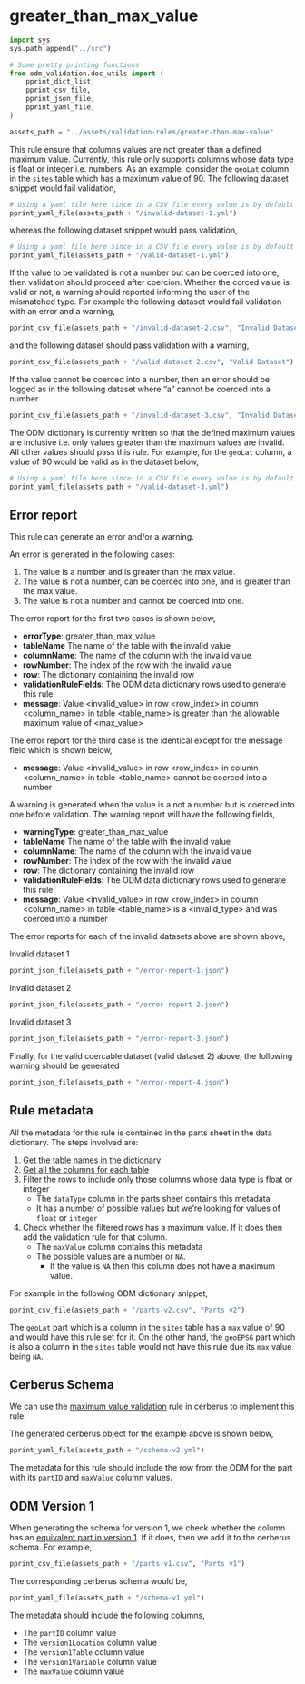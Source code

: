 # greater_than_max_value

```python
import sys
sys.path.append("../src")

# Some pretty printing functions
from odm_validation.doc_utils import (
    pprint_dict_list,
    pprint_csv_file,
    pprint_json_file,
    pprint_yaml_file,
)

assets_path = "../assets/validation-rules/greater-than-max-value"
```

This rule ensure that columns values are not greater than a defined maximum value. Currently, this rule only supports columns whose data type is float or integer i.e. numbers. As an example, consider the `geoLat` column in the `sites` table which has a maximum value of 90. The following dataset snippet would fail validation,

```python
# Using a yaml file here since in a CSV file every value is by default a string
pprint_yaml_file(assets_path + "/invalid-dataset-1.yml")
```

whereas the following dataset snippet would pass validation,

```python
# Using a yaml file here since in a CSV file every value is by default a string
pprint_yaml_file(assets_path + "/valid-dataset-1.yml")
```

If the value to be validated is not a number but can be coerced into one, then validation should proceed after coercion. Whether the corced value is valid or not, a warning should reported informing the user of the mismatched type. For example the following dataset would fail validation with an error and a warning,

```python
pprint_csv_file(assets_path + "/invalid-dataset-2.csv", "Invalid Dataset")
```

and the following dataset should pass validation with a warning,

```python
pprint_csv_file(assets_path + "/valid-dataset-2.csv", "Valid Dataset")
```

If the value cannot be coerced into a number, then an error should be logged as in the following dataset where "a" cannot be coerced into a number

```python
pprint_csv_file(assets_path + "/invalid-dataset-3.csv", "Invalid Dataset")
```

The ODM dictionary is currently written so that the defined maximum values are inclusive i.e. only values greater than the maximum values are invalid. All other values should pass this rule. For example, for the `geoLat` column, a value of 90 would be valid as in the dataset below,

```python
# Using a yaml file here since in a CSV file every value is by default a string
pprint_yaml_file(assets_path + "/valid-dataset-3.yml")
```

## Error report

This rule can generate an error and/or a warning. 

An error is generated in the following cases:

1. The value is a number and is greater than the max value.
2. The value is not a number, can be coerced into one, and is greater than the max value.
3. The value is not a number and cannot be coerced into one.

The error report for the first two cases is shown below,

* **errorType**: greater_than_max_value
* **tableName** The name of the table with the invalid value
* **columnName**: The name of the column with the invalid value
* **rowNumber**: The index of the row with the invalid value
* **row**: The dictionary containing the invalid row
* **validationRuleFields**: The ODM data dictionary rows used to generate this rule
* **message**: Value \<invalid_value\> in row \<row_index\> in column \<column_name\> in table \<table_name\> is greater than the allowable maximum value of \<max_value\>

The error report for the third case is the identical except for the message field which is shown below,

* **message**: Value \<invalid_value\> in row \<row_index\> in column \<column_name\> in table \<table_name\> cannot be coerced into a number

A warning is generated when the value is a not a number but is coerced into one before validation. The warning report will have the following fields,

* **warningType**: greater_than_max_value
* **tableName** The name of the table with the invalid value
* **columnName**: The name of the column with the invalid value
* **rowNumber**: The index of the row with the invalid value
* **row**: The dictionary containing the invalid row
* **validationRuleFields**: The ODM data dictionary rows used to generate this rule
* **message**: Value \<invalid_value\> in row \<row_index\> in column \<column_name\> in table \<table_name\> is a \<invalid_type\> and was coerced into a number

The error reports for each of the invalid datasets above are shown above,

Invalid dataset 1

```python
pprint_json_file(assets_path + "/error-report-1.json")
```

Invalid dataset 2

```python
pprint_json_file(assets_path + "/error-report-2.json")
```

Invalid dataset 3

```python
pprint_json_file(assets_path + "/error-report-3.json")
```

Finally, for the valid coercable dataset (valid dataset 2) above, the following warning should be generated

```python
pprint_json_file(assets_path + "/error-report-4.json")
```

## Rule metadata

All the metadata for this rule is contained in the parts sheet in the data dictionary. The steps involved are:

1. [Get the table names in the dictionary](../specs/odm-how-tos.md#how-to-get-the-names-of-tables-that-are-part-of-the-odm)
1. [Get all the columns for each table](../specs/odm-how-tos.md#how-to-get-the-names-of-tables-that-are-part-of-the-odm)
2. Filter the rows to include only those columns whose data type is float or integer
    * The `dataType` column in the parts sheet contains this metadata
    * It has a number of possible values but we're looking for values of `float` or `integer`
3. Check whether the filtered rows has a maximum value. If it does then add the validation rule for that column.
    * The `maxValue` column contains this metadata
    * The possible values are a number or `NA`.
        * If the value is `NA` then this column does not have a maximum value.

For example in the following ODM dictionary snippet,

```python
pprint_csv_file(assets_path + "/parts-v2.csv", "Parts v2")
```

The `geoLat` part which is a column in the `sites` table has a `max` value of 90 and would have this rule set for it. On the other hand, the `geoEPSG` part which is also a column in the `sites` table would not have this rule due its `max` value being `NA`.

## Cerberus Schema

We can use the [maximum value validation](https://docs.python-cerberus.org/en/stable/validation-rules.html#min-max) rule in cerberus to implement this rule.

The generated cerberus object for the example above is shown below,

```python
pprint_yaml_file(assets_path + "/schema-v2.yml")
```

The metadata for this rule should include the row from the ODM for the part with its `partID` and `maxValue` column values.

## ODM Version 1

When generating the schema for version 1, we check whether the column has an [equivalent part in version 1](../specs/odm-how-tos.md#getting-the-version-1-equivalent-for-a-part). If it does, then we add it to the cerberus schema. For example,

```python
pprint_csv_file(assets_path + "/parts-v1.csv", "Parts v1")
```

The corresponding cerberus schema would be,

```python
pprint_yaml_file(assets_path + "/schema-v1.yml")
```

The metadata should include the following columns,

* The `partID` column value
* The `version1Location` column value
* The `version1Table` column value
* The `version1Variable` column value
* The `maxValue` column value
